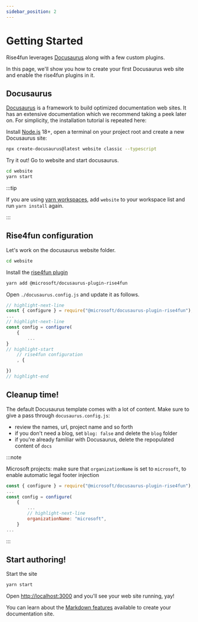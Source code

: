 ```yaml
---
sidebar_position: 2
---
```


# Getting Started

Rise4fun leverages [Docusaurus](https://docusaurus.io/) along with a few custom plugins.

In this page, we'll show you how to create your first Docusaurus web site and
enable the rise4fun plugins in it.

## Docusaurus

[Docusaurus](https://docusaurus.io/) is a framework to build optimized documentation web sites.
It has an extensive documentation which we recommend taking a peek later on. For simplicity,
the installation tutorial is repeated here:

Install [Node.js](https://nodejs.org/en/download/) 18+, open a terminal on your project root
and create a new Docusaurus site:

```bash
npx create-docusaurus@latest website classic --typescript
```

Try it out! Go to website and start docusaurus.

```bash
cd website
yarn start
```

:::tip

If you are using [yarn workspaces](https://yarnpkg.com/features/workspaces), add `website` to your workspace list and run `yarn install` again.

:::

## Rise4fun configuration

Let's work on the docusaurus website folder.

```bash
cd website
```

Install the [rise4fun plugin](https://www.npmjs.com/package/@microsoft/docusaurus-plugin-rise4fun)

```bash
yarn add @microsoft/docusaurus-plugin-rise4fun
```

Open `./docusaurus.config.js` and update it as follows.

```js title="./docusaurus.config.js"
// highlight-next-line
const { configure } = require("@microsoft/docusaurus-plugin-rise4fun");
...
// highlight-next-line
const config = configure(
    {
        ...
}
// highlight-start
    // rise4fun configuration
    , {

})
// highlight-end
```

## Cleanup time!

The default Docusaurus template comes with a lot of content. Make sure to give a pass through `docusaurus.config.js`:

- review the names, url, project name and so forth
- if you don't need a blog, set `blog: false` and delete the `blog` folder
- if you're already familiar with Docusaurus, delete the repopulated content of `docs`

:::note

Microsoft projects: make sure that `organizationName` is set to `microsoft`, to enable automatic legal footer injection

```js title="website/docusaurus.config.js"
const { configure } = require("@microsoft/docusaurus-plugin-rise4fun");
...
const config = configure(
    {
        ...
        // highlight-next-line
        organizationName: "microsoft",
    }
...
```

:::

## Start authoring!

Start the site

```bash
yarn start
```

Open [http://localhost:3000](http://localhost:3000) and you'll see your web site running, yay!

You can learn about the [Markdown features](/docs/markdown-features) available to create your documentation site.
